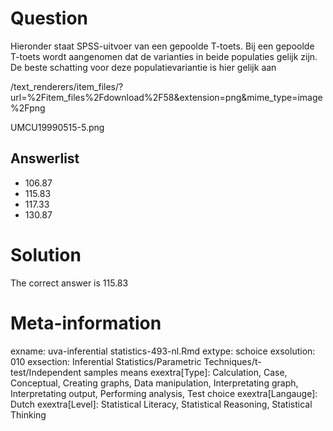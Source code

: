 Question
========

Hieronder staat SPSS-uitvoer van een gepoolde T-toets. Bij een gepoolde T-toets wordt aangenomen dat de varianties in beide populaties gelijk zijn. De beste schatting voor deze populatievariantie is hier gelijk aan 

 /text_renderers/item_files/?url=%2Fitem_files%2Fdownload%2F58&extension=png&mime_type=image%2Fpng 

 UMCU19990515-5.png 

Answerlist
----------
* 106.87
* 115.83
* 117.33
* 130.87

Solution
========

The correct answer is  115.83 

Meta-information
================
exname: uva-inferential statistics-493-nl.Rmd 
extype: schoice 
exsolution: 010 
exsection: Inferential Statistics/Parametric Techniques/t-test/Independent samples means
exextra[Type]: Calculation, Case, Conceptual, Creating graphs, Data manipulation, Interpretating graph, Interpretating output, Performing analysis, Test choice 
exextra[Langauge]: Dutch 
exextra[Level]: Statistical Literacy, Statistical Reasoning, Statistical Thinking 
